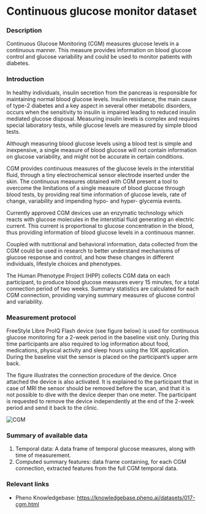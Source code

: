 # Continuous glucose monitor dataset

### Description
Continuous Glucose Monitoring (CGM) measures glucose levels in a continuous manner. This measure provides information on blood glucose control and glucose variability and could be used to monitor patients with diabetes.

### Introduction
In healthy individuals, insulin secretion from the pancreas is responsible for maintaining normal blood glucose levels. Insulin resistance, the main cause of type-2 diabetes and a key aspect in several other metabolic disorders, occurs when the sensitivity to insulin is impaired leading to reduced insulin mediated glucose disposal. Measuring insulin levels is complex and requires special laboratory tests, while glucose levels are measured by simple blood tests. 

Although measuring blood glucose levels using a blood test is simple and inexpensive, a single measure of blood glucose will not contain information on glucose variability, and might not be accurate in certain conditions. 

CGM provides continuous measures of the glucose levels in the interstitial fluid, through a tiny electrochemical sensor electrode inserted under the skin. The continuous measures obtained with CGM present a tool to overcome the limitations of a single measure of blood glucose through blood tests, by providing real time information of glucose levels, rate of change, variability and impending hypo- and hyper- glycemia events.

Currently approved CGM devices use an enzymatic technology which reacts with glucose molecules in the interstitial fluid generating an electric current. This current is proportional to glucose concentration in the blood, thus providing information of blood glucose levels in a continuous manner.

Coupled with nutritional and behavioral information, data collected from the CGM could be used in research to better understand mechanisms of glucose response and control, and how these changes in different individuals, lifestyle choices and phenotypes.

The Human Phenotype Project (HPP) collects CGM data on each participant, to produce blood glucose measures every 15 minutes, for a total connection period of two weeks. Summary statistics are calculated for each CGM connection, providing varying summary measures of glucose control and variability.

### Measurement protocol
FreeStyle Libre ProIQ Flash device (see figure below) is used for continuous glucose monitoring for a 2-week period in the baseline visit only. During this time participants are also required to log information about food, medications, physical activity and sleep hours using the 10K application.
During the baseline visit the sensor is placed on the participant’s upper arm back.

The figure illustrates the connection procedure of the device. Once attached the device is also activated. It is explained to the participant that in case of MRI the sensor should be removed before the scan, and that it is not possible to dive with the device deeper than one meter. The participant is requested to remove the device independently at the end of the 2-week period and send it back to the clinic.  

![CGM](/md/folders/17/cgm_device.jpeg)

### Summary of available data
1. Temporal data: A data frame of temporal glucose measures, along with time of measurement.  
2. Computed summary features: data frame containing, for each CGM connection, extracted features from the full CGM temporal data.

### Relevant links
* Pheno Knowledgebase: https://knowledgebase.pheno.ai/datasets/017-cgm.html

